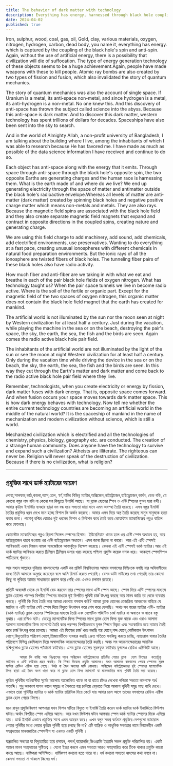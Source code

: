 ```yaml
---
title: The behavior of dark matter with technology
description: Everything has energy, harnessed through black hole coupling. Current technologies, driven by fission and fusion, lead to radioactive fields and artificial worlds. True understanding reveals the flaws in modern science and technology.
date: 2024-04-02
published: true
---
```


Iron, sulphur, wood, coal, gas, oil,
Gold, clay, various materials, oxygen, nitrogen, hydrogen, carbon, dead body, you name it, everything has energy. which is captured by the coupling of the black hole's spin and anti-spin. Again, without the use of artificial energy, there is a possibility that civilization will die of suffocation. The type of energy generation technology of these objects seems to be a huge achievement.Again, people have made weapons with these to kill people. Atomic ray bombs are also created by two types of fission and fusion, which also invalidated the story of quantum mechanics.

The story of quantum mechanics was also the account of single space. If Uranium is a metal, its anti-space non-metal, and since hydrogen is a metal, its anti-hydrogen is a non-metal. No one knew this. And this discovery of anti-space has thrown the subject called science into the abyss. Because this anti-space is dark matter. And to discover this dark matter, western technology has spent trillions of dollars for decades. Spaceships have also been sent into the sky to search.

And in the world of Almighty Allah, a non-profit university of Bangladesh, I am talking about the building where I live, among the inhabitants of which I was able to research because He has favored me. I have made as much as possible of the data science information I have received and continue to do so.

Each object has anti-space along with the energy that it emits. Through space through anti-space through the black hole's opposite spin, the two opposite Earths are generating charges and the human race is harnessing them. What is the earth made of and where do we live? We end up generating electricity through the space of matter and antimatter outside the black hole's radioactive envelope.Whereas all levels of matter are anti-matter (dark matter) created by spinning black holes and negative positive charge matter which means non-metals and metals. They are also rays. Because the magnetic field spins are associated with the black hole field and they also create separate magnetic field magnets that expand and contract in opposite directions in the coupled spins, creating nature and generating charge.

We are using this field charge to add machinery, add sound, add chemicals, add electrified environments, use preservatives. Wanting to do everything at a fast pace, creating unusual ionospheres with different chemicals in natural food preparation environments. But the ionic rays of all the ionosphere are twisted fibers of black holes. The tunneling fiber pairs of these black holes also have radio activity.

How much fiber and anti-fiber are we taking in with what we eat and breathe in each of the pair black hole fields of oxygen nitrogen. What has technology taught us? When the pair space tunnels we live in become radio active. Where is the soil of the fertile or organic part. Except for the magnetic field of the two spaces of oxygen nitrogen, this organic matter does not contain the black hole field magnet that the earth has created for mankind.

The artificial world is not illuminated by the sun nor the moon seen at night by Western civilization for at least half a century. Just during the vacation, while playing the machine in the sea or on the beach, destroying the pair's space, the sky, the earth, the sea, the fish and the birds are seen. Again comes the radio active black hole pair field.

The inhabitants of the artificial world are not illuminated by the light of the sun or see the moon at night Western civilization for at least half a century. Only during the vacation time while driving the device in the sea or on the beach, the sky, the earth, the sea, the fish and the birds are seen. In this way they cut through the Earth's matter and dark matter and come back to the radio active black hole pair field where they live.

Remember, technologists, when you create electricity or energy by fission, dark matter fuses with dark energy. That is, opposite space comes forward. And when fusion occurs your space moves towards dark matter space. This is how dark energy behaves with technology. Now tell me whether the entire current technology countries are becoming an artificial world in the middle of the natural world? It is the spaceship of mankind in the name of mechanization and modern civilization without science, which is still a world.

Mechanized civilization which is electrified and all the technologies of chemistry, physics, biology, geography etc. are conducted. The creation of a strange human community.
Does anyone have the technology to survive and expand such a civilization?
Atheists are illiterate. The righteous can never be. Religion will never speak of the destruction of civilization. Because if there is no civilization, what is religion?

---

## প্রযুক্তির সাথে ডার্ক ম‍্যাটারের আচরণ

লোহা,সালফার,কাঠ,কয়লা,গ‍্যাস,তেল,
স্বর্ণ,মাটির বিভিন্ন ম‍্যাটার,অক্সিজেন,নাইট্রোজেন,হাইড্রোজেন,কার্বন, ডেড বডি,  যে কোনো বস্তুর নাম বলি না কেনো সব কিছুতে ইনার্জি আছে। যা ব্ল‍্যাক হোলের স্পিন ও এন্টি স্পিনের যুগল দ্বারা বন্দী। আবার কৃত্রিম ইনার্জির ব‍্যবহার ছাড়া দম বন্ধ হয়ে সভ‍্যতা মারা যাবে এমন অবস্হা তৈরি হয়েছে। এসব বস্তুর ইনার্জি তৈরির প্রযুক্তির ধরন দেখে মনে হচ্ছে  বিশাল কি অর্জন করেছে।
আবার এসব দিয়ে অস্ত্র তৈরি করেছে মানুষ  মানুষকে হত‍্যা করার জন‍্য। পরমাণু রশ্মির বোমাও দুই ধরনের ফিশন ও ফিউশন করে তৈরি করে কোয়ান্টাম ম‍্যাকানিক্সের গল্পও বাতিল করে ফেলেছে।

কোয়ান্টাম ম‍্যাকানিক্সের গল্পও ছিলো সিঙ্গেল স্পেসের হিসাব। ইউরেনিয়াম ধাতব হলে ওর এন্টি স্পেস অধাতব হয়, আর হাইড্রোজেন ধাতব হওয়ায় ওর এন্টি হাইড্রোজেন অধাতব। এসব জানা ছিলো না কারো। আর এই এন্টি স্পেসই আবিস্কারই এখন বিজ্ঞান নামক সাবজেক্টকে আস্তাকুঁড়ে নিক্ষেপ করেছে। কেননা এই এন্টি স্পেসই ডার্ক ম‍্যাটার।আর এই ডার্ক ম‍্যাটার আবিস্কার করতে ট্রিলিয়ন ট্রিলিয়ন ডলার খরচ করেছে পশ্চিমা প্রযুক্তি কয়েক দশক ধরে। আকাশে স্পেসশিপও পাঠিয়েছে খুঁজতে।

আর মহান আল্লাহর দুনিয়ায় বাংলাদেশের একটি নন প্রফিট বিশ্ববিদ্যালয় আমার বসবাসের বিল্ডিংকে বলছি যার অধিবাসীদের মধ‍্যে তিনি আমাকে অনুগ্রহ করেছেন বলে আমি  রিসার্চ করতে পেরেছি। যেসব ডাটা সাইন্সের তথ‍্য পেয়েছি তার কোনো কিছু না লুকিয়ে আমার সাধ‍্যমতো প্রকাশ করে গেছি এবং এখনও চলমান রয়েছে।

প্রতিটি অবজেক্ট থেকে যে ইনার্জি বেড় করবেন তার স্পেসের সাথে এন্টি স্পেস আছে। স্পেস দিয়ে এন্টি স্পেসের মাধ‍্যমে ব্ল‍্যাক হোলের পরস্পর বিপরীত স্পিনের মাধ‍্যমে দুই বিপরীত পৃথিবী চার্জ উৎপন্ন করছে আর মানব জাতি তা থেকে ব‍্যবহার করছে।  পৃথিবী কি দিয়ে তৈরি আর আমরা কোথায় বসবাস করি? আমরা ব্ল‍্যাক হোলের তেজস্ক্রিয় আবরনের বাহিরে যে ম‍্যাটার ও এন্টি ম‍্যাটার সেই স্পেস  দিয়ে বিদ‍্যুত উৎপাদন করে শেষ করে ফেলছি। অথচ সব স্তরের ম‍্যাটার এন্টি- ম‍্যাটার (ডার্ক ম‍্যাটার)  ব্ল‍্যাক হোলের  স্পিনিংয়ের মাধ‍্যমে তৈরি এবং নেগেটিভ পজিটিভ চার্জ ম‍্যাটার যা অধাতব ও ধাতব বস্তু বুঝায়। এরা রশ্মিও বটে। যেহেতু ম‍্যাগনেটিক ফিল্ড স্পিনের সাথে ব্ল‍্যাক হোল  ফিল্ড যুক্ত থাকে  এবং ওরাও আলাদা আলাদা ম‍্যাগনেটিক ফিল্ড ম‍্যাগনেট তৈরি করে পরস্পর বিপরীতভাবে যুগল  স্পিনে বিস্তৃত এবং সংকোচিত হয়ে ন‍্যাচার তৈরী করে চার্জ উৎপন্ন করে চলেছে।
আমরা এই ফিল্ডের চার্জ খরচ করছি যন্ত্র যোগে,শব্দ যোগে,কেমিক‍্যাল উৎপাদন যোগে,বিদ‍্যুতায়িত পরিবেশ যোগে,প্রিজার্ভেটিভে ব‍্যবহার করছি।দ্রুত গতিতে সবকিছু করতে চাচ্ছি, ন‍্যাচারাল খাবার তৈরির পরিবেশে বিভিন্ন কেমিক‍্যাল দিয়ে অস্বাভাবিক আয়নোস্ফেয়ার তৈরি করছি। অথচ সব আয়নোস্ফেয়ারের আয়নিক রশ্মিগুলোও ব্ল‍্যাক হোলের প‍্যাঁচানো ফাইবার। এসব ব্ল‍্যাক হোলের সূরঙ্গযুক্ত ফাইবার যুগলেও রেডিও এক্টিভিটি আছে।

          আমরা কি খাচ্ছি আর নিঃশ্বাসের সাথে অক্সিজেন নাইট্রোজেনের প্রতিটির পেয়ার ব্ল‍্যাক  হোল ফিল্ডের  কতোটুকু ফাইবার ও এন্টি ফাইবার গ্রহন করছি। কি শিক্ষা দিয়েছে প্রযুক্তি আমাদের। যখন আমাদের বসবাসের পেয়ার স্পেসের সূরঙ্গ ম‍্যাটার রেডিও এক্টিভ হয়ে গেছে। উর্বর বা জৈব অংশের মাটি কোথায়। অক্সিজেন নাইট্রোজেনের দুই স্পেসের ম‍্যাগনেটিক ফিল্ড ছাড়া এই জৈব অংশ ধারণ করে না ব্ল‍্যাক হোল ফিল্ড ম‍্যাগনেট যা মানবজাতির জন‍্য পৃথিবী তৈরি করা হয়েছে।

কৃত্রিম পৃথিবীর অধিবাসীরা সূর্যের আলোয় আলোকিত থাকে না বা রাতে চাঁদও দেখেনা পশ্চিমা সভ‍্যতা কমপক্ষে  অর্ধ শতাব্দি। শুধু অবকাশ যাপন কালে সমুদ্রে বা সৈকতে যন্ত্র চালিয়ে  বেড়াতে গিয়ে আকাশ পৃথিবী সমুদ্র মাছ পাখি দেখে। এভাবে তারা পৃথিবীর ম‍্যাটার ও ডার্ক ম‍্যাটার চারিদিক দিয়ে কেটে যায় আবার চলে আসে তাদের বসবাসের রেডিও এক্টিভ ব্ল‍্যাক হোল পেয়ার ফিল্ডে।

মনে রাখুন প্রযুক্তিবিদগণ আপনারা যখন ফিশন ঘটিয়ে বিদ‍্যুত বা ইনার্জি তৈরি করেন ডার্ক ম‍্যাটার ডার্ক ইনার্জিতে ফিউশন ঘটায়।অর্থাৎ বিপরীত স্পেস এগিয়ে আসে। আর যখন ফিউশন ঘটান আপনার স্পেস ডার্ক ম‍্যাটার স্পেসের দিকে এগিয়ে যায়। ডার্ক ইনার্জি এভাবে প্রযুক্তির সাথে এমন আচরন করে। এখন বলুন সমগ্র বর্তমান  প্রযুক্তির দেশগুলো ন‍্যাচারাল পেয়ার পৃথিবীর মধ‍্যে পেয়ার কৃত্রিম পৃথিবী হয়ে চলছে কি না? এটি যান্ত্রিক ও আধুনিক সভ‍্যতার নামে বিজ্ঞানহীন একটি সম্প্রদায়ের মানবজাতির স্পেসশীপ যা এখনও একটি পৃথিবী  ।

যন্ত্রচালিত সভ‍্যতা যা বিদ‍্যুতায়িত হয়ে রসায়ন, পদার্থ,বায়োলজি,জিওগ্রাফি ইত‍্যাদি সকল প্রযুক্তি পরিচালিত হয়। একটি আজব মানব সম্প্রদায়ের  সৃষ্টিতত্ব । যেনো ইচ্ছা করলে এমন সভ‍্যতা আরও সম্প্রসারিত করে টিকে থাকার প্রযুক্তি কারো কাছে আছে। নাস্তিকরা অশিক্ষিত। ধার্মিকগণ কখনো হতে পারে না। ধর্ম কখনো সভ‍্যতা ধ্বংসের কথা বলবে না। কেননা সভ‍্যতা না থাকলে কিসের ধর্ম।  
